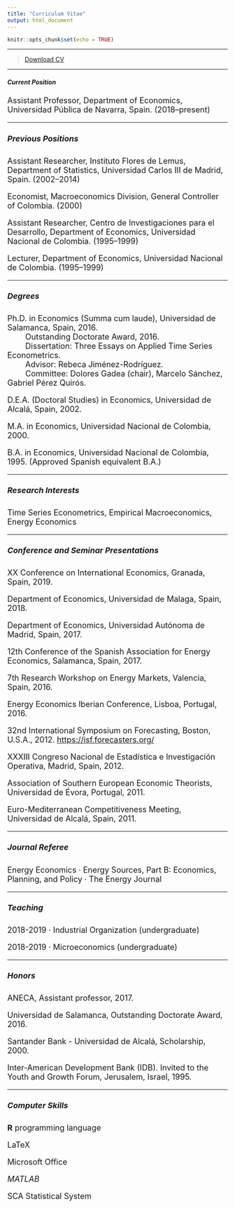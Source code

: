 ```yaml
---
title: "Curriculum Vitae"
output: html_document
---
```


```r
knitr::opts_chunk$set(echo = TRUE)
```

****

> [Download CV](CVE.pdf)\

****

##### Current Position

<font size="4">
Assistant Professor, Department of Economics, Universidad Pública de Navarra, Spain. (2018--present)\

****

##### Previous Positions

Assistant Researcher, Instituto Flores de Lemus, Department of Statistics, Universidad Carlos III de Madrid, Spain. (2002--2014)\

Economist, Macroeconomics Division, General Controller of Colombia. (2000)\

Assistant Researcher, Centro de Investigaciones para el Desarrollo, Department of Economics, Universidad Nacional de Colombia. (1995--1999)\

Lecturer, Department of Economics, Universidad Nacional de Colombia. (1995--1999)

****

##### Degrees

Ph.D. in Economics (Summa cum laude), Universidad de Salamanca, Spain, 2016.\
&emsp;&emsp; Outstanding Doctorate Award, 2016.\
&emsp;&emsp; Dissertation: Three Essays on Applied Time Series Econometrics.\
&emsp;&emsp; Advisor: Rebeca Jiménez-Rodríguez.\
&emsp;&emsp; Committee: Dolores Gadea (chair), Marcelo Sánchez, Gabriel Pérez Quirós.

D.E.A. (Doctoral Studies) in Economics, Universidad de Alcalá, Spain, 2002.

M.A. in Economics, Universidad Nacional de Colombia, 2000.

B.A. in Economics, Universidad Nacional de Colombia, 1995. (Approved Spanish equivalent B.A.)

****

##### Research Interests

Time Series Econometrics, Empirical Macroeconomics, Energy Economics

****

##### Conference and Seminar Presentations


XX Conference on International Economics, Granada, Spain, 2019.

Department of Economics, Universidad de Malaga, Spain, 2018.

Department of Economics, Universidad Autónoma de Madrid, Spain, 2017.

12th Conference of the Spanish Association for Energy Economics, Salamanca, Spain, 2017.

7th Research Workshop on Energy Markets, Valencia, Spain, 2016.

Energy Economics Iberian Conference, Lisboa, Portugal, 2016.

32nd International Symposium on Forecasting, Boston, U.S.A., 2012. [https://isf.forecasters.org/](https://isf.forecasters.org/overview/about/locations/)

XXXIII Congreso Nacional de Estadística e Investigación Operativa, Madrid, Spain, 2012.

Association of Southern European Economic Theorists, Universidad de Évora, Portugal, 2011.

Euro-Mediterranean Competitiveness Meeting, Universidad de Alcalá, Spain, 2011.

****

##### Journal Referee

Energy Economics · Energy Sources, Part B: Economics, Planning, and Policy · The Energy Journal

****

##### Teaching

2018-2019 · Industrial Organization (undergraduate)

2018-2019 · Microeconomics (undergraduate)


****

##### Honors

ANECA, Assistant professor, 2017.

Universidad de Salamanca, Outstanding Doctorate Award, 2016.

Santander Bank - Universidad de Alcalá, Scholarship, 2000.

Inter-American Development Bank (IDB). Invited to the Youth and Growth Forum, Jerusalem, Israel, 1995.

****

##### Computer Skills

**R** programming language

LaTeX

Microsoft Office

*MATLAB*

SCA Statistical System

<br>